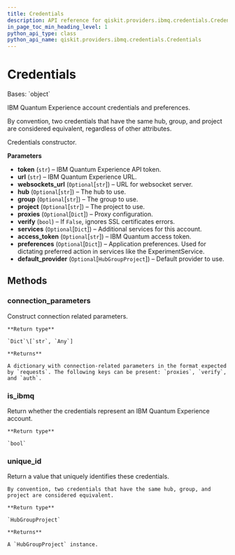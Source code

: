 ```yaml
---
title: Credentials
description: API reference for qiskit.providers.ibmq.credentials.Credentials
in_page_toc_min_heading_level: 1
python_api_type: class
python_api_name: qiskit.providers.ibmq.credentials.Credentials
---
```


# Credentials

<Class id="qiskit.providers.ibmq.credentials.Credentials" isDedicatedPage={true} github="https://github.com/qiskit/qiskit-ibmq-provider/tree/stable/0.16/qiskit/providers/ibmq/credentials/credentials.py" signature="Credentials(token, url, websockets_url=None, hub=None, group=None, project=None, proxies=None, verify=True, services=None, access_token=None, preferences=None, default_provider=None)" modifiers="class">
  Bases: `object`

  IBM Quantum Experience account credentials and preferences.

  <Admonition title="Note" type="note">
    By convention, two credentials that have the same hub, group, and project are considered equivalent, regardless of other attributes.
  </Admonition>

  Credentials constructor.

  **Parameters**

  *   **token** (`str`) – IBM Quantum Experience API token.
  *   **url** (`str`) – IBM Quantum Experience URL.
  *   **websockets\_url** (`Optional`\[`str`]) – URL for websocket server.
  *   **hub** (`Optional`\[`str`]) – The hub to use.
  *   **group** (`Optional`\[`str`]) – The group to use.
  *   **project** (`Optional`\[`str`]) – The project to use.
  *   **proxies** (`Optional`\[`Dict`]) – Proxy configuration.
  *   **verify** (`bool`) – If `False`, ignores SSL certificates errors.
  *   **services** (`Optional`\[`Dict`]) – Additional services for this account.
  *   **access\_token** (`Optional`\[`str`]) – IBM Quantum access token.
  *   **preferences** (`Optional`\[`Dict`]) – Application preferences. Used for dictating preferred action in services like the ExperimentService.
  *   **default\_provider** (`Optional`\[`HubGroupProject`]) – Default provider to use.

  ## Methods

  ### connection\_parameters

  <Function id="qiskit.providers.ibmq.credentials.Credentials.connection_parameters" signature="Credentials.connection_parameters()">
    Construct connection related parameters.

    **Return type**

    `Dict`\[`str`, `Any`]

    **Returns**

    A dictionary with connection-related parameters in the format expected by `requests`. The following keys can be present: `proxies`, `verify`, and `auth`.
  </Function>

  ### is\_ibmq

  <Function id="qiskit.providers.ibmq.credentials.Credentials.is_ibmq" signature="Credentials.is_ibmq()">
    Return whether the credentials represent an IBM Quantum Experience account.

    **Return type**

    `bool`
  </Function>

  ### unique\_id

  <Function id="qiskit.providers.ibmq.credentials.Credentials.unique_id" signature="Credentials.unique_id()">
    Return a value that uniquely identifies these credentials.

    By convention, two credentials that have the same hub, group, and project are considered equivalent.

    **Return type**

    `HubGroupProject`

    **Returns**

    A `HubGroupProject` instance.
  </Function>
</Class>

